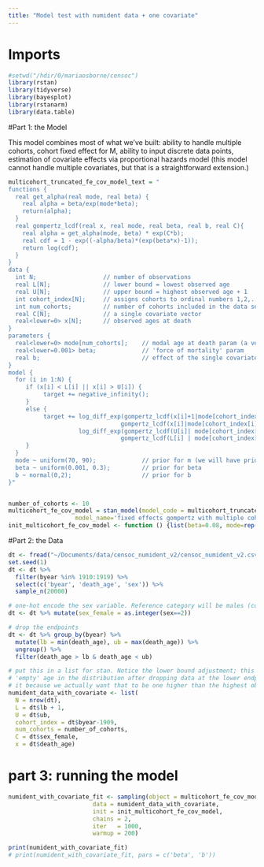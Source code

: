 ```yaml
---
title: "Model test with numident data + one covariate"
---
```


# Imports

```r
#setwd("/hdir/0/mariaosborne/censoc")
library(rstan)
library(tidyverse)
library(bayesplot)
library(rstanarm)
library(data.table)
```

#Part 1: the Model

This model combines most of what we've built: ability to handle multiple cohorts, cohort fixed effect for M,
ability to input discrete data points, estimation of covariate effects via proportional hazards model
(this model cannot handle multiple covariates, but that is a straightforward extension.)
```r
multicohort_truncated_fe_cov_model_text = "
functions {
  real get_alpha(real mode, real beta) {
    real alpha = beta/exp(mode*beta);
    return(alpha);
  }
  real gompertz_lcdf(real x, real mode, real beta, real b, real C){
    real alpha = get_alpha(mode, beta) * exp(C*b);
    real cdf = 1 - exp((-alpha/beta)*(exp(beta*x)-1));
    return log(cdf);
  }
}
data {
  int N;                   // number of observations
  real L[N];               // lower bound = lowest observed age
  real U[N];               // upper bound = highest observed age + 1
  int cohort_index[N];     // assigns cohorts to ordinal numbers 1,2,..,num_cohorts
  int num_cohorts;         // number of cohorts included in the data set
  real C[N];               // a single covariate vector
  real<lower=0> x[N];      // observed ages at death
}
parameters {
  real<lower=0> mode[num_cohorts];    // modal age at death param (a vector)
  real<lower=0.001> beta;             // 'force of mortality' param 
  real b;                             // effect of the single covariate
}
model {
  for (i in 1:N) {
     if (x[i] < L[i] || x[i] > U[i]) {
          target += negative_infinity();
     }
     else {
          target += log_diff_exp(gompertz_lcdf(x[i]+1|mode[cohort_index[i]], beta, b, C[i]),
                                gompertz_lcdf(x[i]|mode[cohort_index[i]],beta, b, C[i])) -
                    log_diff_exp(gompertz_lcdf(U[i]| mode[cohort_index[i]], beta, b, C[i]),
                                gompertz_lcdf(L[i] | mode[cohort_index[i]], beta, b, C[i]));
     }
  }
  mode ~ uniform(70, 90);             // prior for m (we will have priors be all the same regardless of cohort)
  beta ~ uniform(0.001, 0.3);         // prior for beta
  b ~ normal(0,2);                    // prior for b
}"


number_of_cohorts <- 10 
multicohort_fe_cov_model = stan_model(model_code = multicohort_truncated_fe_cov_model_text,
                   model_name='fixed effects gompertz with multiple cohorts, common beta, single covariate')
init_multicohort_fe_cov_model <- function () {list(beta=0.08, mode=rep(75, number_of_cohorts), b=0)} 
```


#Part 2: the Data
```r
dt <- fread("~/Documents/data/censoc_numident_v2/censoc_numident_v2.csv")
set.seed(1)
dt <- dt %>% 
  filter(byear %in% 1910:1919) %>%
  select(c('byear', 'death_age', 'sex')) %>%
  sample_n(20000)

# one-hot encode the sex variable. Reference category will be males (code male=0, female=1)
dt <- dt %>% mutate(sex_female = as.integer(sex==2))

# drop the endpoints
dt <- dt %>% group_by(byear) %>%
  mutate(lb = min(death_age), ub = max(death_age)) %>% 
  ungroup() %>% 
  filter(death_age > lb & death_age < ub) 

# put this in a list for stan. Notice the lower bound adjustment; this ensures we are not including an
# 'empty' age in the distribution after dropping data at the lower endpoint. The upper bound is fine as 
# it because we actually want that to be one higher than the highest observed age after dropping endpoints.
numident_data_with_covariate <- list(
  N = nrow(dt),
  L = dt$lb + 1,
  U = dt$ub,
  cohort_index = dt$byear-1909,
  num_cohorts = number_of_cohorts,
  C = dt$sex_female,
  x = dt$death_age)

```


# part 3: running the model
```r
numident_with_covariate_fit <- sampling(object = multicohort_fe_cov_model, 
                        data = numident_data_with_covariate,
                        init = init_multicohort_fe_cov_model,
                        chains = 2,
                        iter   = 1000,
                        warmup = 200)

print(numident_with_covariate_fit)
# print(numident_with_covariate_fit, pars = c('beta', 'b'))
```

